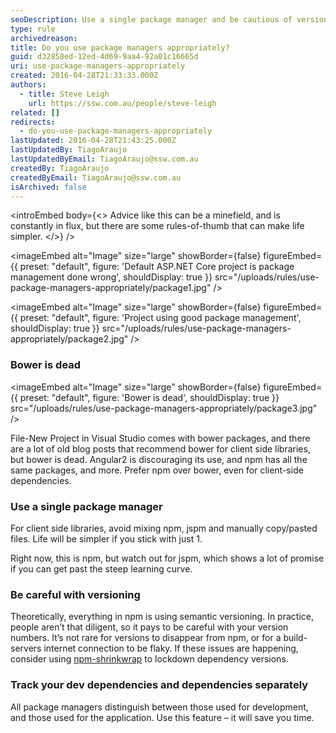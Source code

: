 ```yaml
---
seoDescription: Use a single package manager and be cautious of versioning issues to simplify your development workflow.
type: rule
archivedreason:
title: Do you use package managers appropriately?
guid: d32858ed-12ed-4d69-9aa4-92a01c16665d
uri: use-package-managers-appropriately
created: 2016-04-28T21:33:33.000Z
authors:
  - title: Steve Leigh
    url: https://ssw.com.au/people/steve-leigh
related: []
redirects:
  - do-you-use-package-managers-appropriately
lastUpdated: 2016-04-28T21:43:25.000Z
lastUpdatedBy: TiagoAraujo
lastUpdatedByEmail: TiagoAraujo@ssw.com.au
createdBy: TiagoAraujo
createdByEmail: TiagoAraujo@ssw.com.au
isArchived: false
---
```


<introEmbed
  body={<>
Advice like this can be a minefield, and is constantly in flux, but there are some rules-of-thumb that can make life simpler.
  </>}
/>

<imageEmbed
  alt="Image"
  size="large"
  showBorder={false}
  figureEmbed={{
    preset: "default",
    figure: 'Default ASP.NET Core project is package management done wrong',
    shouldDisplay: true
  }}
  src="/uploads/rules/use-package-managers-appropriately/package1.jpg"
/>


<imageEmbed
  alt="Image"
  size="large"
  showBorder={false}
  figureEmbed={{
    preset: "default",
    figure: 'Project using good package management',
    shouldDisplay: true
  }}
  src="/uploads/rules/use-package-managers-appropriately/package2.jpg"
/>

### Bower is dead


<imageEmbed
  alt="Image"
  size="large"
  showBorder={false}
  figureEmbed={{
    preset: "default",
    figure: 'Bower is dead',
    shouldDisplay: true
  }}
  src="/uploads/rules/use-package-managers-appropriately/package3.jpg"
/>

File-New Project in Visual Studio comes with bower packages, and there are a lot of old blog posts that recommend bower for client side libraries, but bower is dead. Angular2 is discouraging its use, and npm has all the same packages, and more. Prefer npm over bower, even for client-side dependencies.

### Use a single package manager

For client side libraries, avoid mixing npm, jspm and manually copy/pasted files. Life will be simpler if you stick with just 1.

Right now, this is npm, but watch out for jspm, which shows a lot of promise if you can get past the steep learning curve.

### Be careful with versioning

Theoretically, everything in npm is using semantic versioning. In practice, people aren’t that diligent, so it pays to be careful with your version numbers. It’s not rare for versions to disappear from npm, or for a build-servers internet connection to be flaky. If these issues are happening, consider using [npm-shrinkwrap](https://docs.npmjs.com/cli/shrinkwrap) to lockdown dependency versions.

### Track your dev dependencies and dependencies separately

All package managers distinguish between those used for development, and those used for the application. Use this feature – it will save you time.
